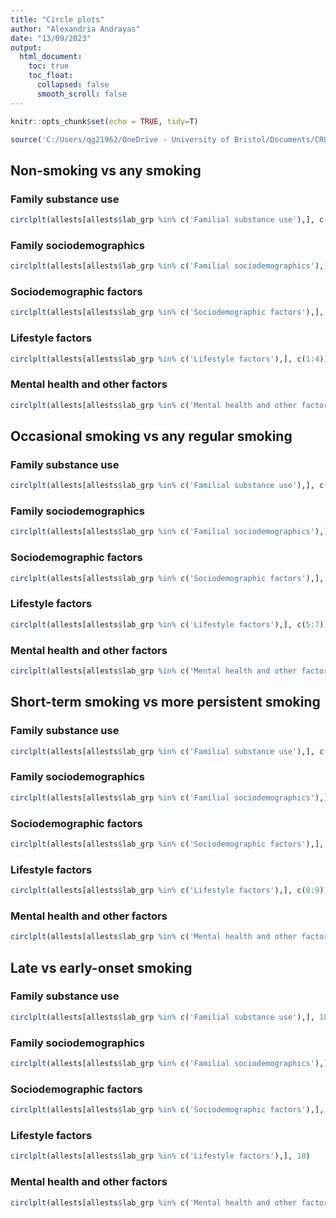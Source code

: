 ```yaml
---
title: "Circle plots"
author: "Alexandria Andrayas"
date: "13/09/2023"
output: 
  html_document:
    toc: true
    toc_float:
      collapsed: false
      smooth_scroll: false
---
```


```r
knitr::opts_chunk$set(echo = TRUE, tidy=T)
```

```r
source('C:/Users/qg21962/OneDrive - University of Bristol/Documents/CRUK smoking vaping/Longitudinal smoking/Scripts/circ_plts_html.R')
```

## Non-smoking vs any smoking
    
### Family substance use

```r
circlplt(allests[allests$lab_grp %in% c('Familial substance use'),], c(1:4))
```

### Family sociodemographics   

```r
circlplt(allests[allests$lab_grp %in% c('Familial sociodemographics'),], c(1:4))
```

### Sociodemographic factors   

```r
circlplt(allests[allests$lab_grp %in% c('Sociodemographic factors'),], c(1:4))
```

### Lifestyle factors   

```r
circlplt(allests[allests$lab_grp %in% c('Lifestyle factors'),], c(1:4))
```

### Mental health and other factors

```r
circlplt(allests[allests$lab_grp %in% c('Mental health and other factors'),], c(1:4))
```


## Occasional smoking vs any regular smoking

### Family substance use

```r
circlplt(allests[allests$lab_grp %in% c('Familial substance use'),], c(5:7))
```

### Family sociodemographics   

```r
circlplt(allests[allests$lab_grp %in% c('Familial sociodemographics'),], c(5:7))
```

### Sociodemographic factors   

```r
circlplt(allests[allests$lab_grp %in% c('Sociodemographic factors'),], c(5:7))
```

### Lifestyle factors   

```r
circlplt(allests[allests$lab_grp %in% c('Lifestyle factors'),], c(5:7))
```

### Mental health and other factors

```r
circlplt(allests[allests$lab_grp %in% c('Mental health and other factors'),], c(5:7))
```

## Short-term smoking vs more persistent smoking

### Family substance use

```r
circlplt(allests[allests$lab_grp %in% c('Familial substance use'),], c(8:9))
```

### Family sociodemographics   

```r
circlplt(allests[allests$lab_grp %in% c('Familial sociodemographics'),], c(8:9))
```

### Sociodemographic factors   

```r
circlplt(allests[allests$lab_grp %in% c('Sociodemographic factors'),], c(8:9))
```

### Lifestyle factors   

```r
circlplt(allests[allests$lab_grp %in% c('Lifestyle factors'),], c(8:9))
```

### Mental health and other factors

```r
circlplt(allests[allests$lab_grp %in% c('Mental health and other factors'),], c(8:9))
```

## Late vs early-onset smoking  

### Family substance use

```r
circlplt(allests[allests$lab_grp %in% c('Familial substance use'),], 10)
```

### Family sociodemographics   

```r
circlplt(allests[allests$lab_grp %in% c('Familial sociodemographics'),], 10)
```

### Sociodemographic factors   

```r
circlplt(allests[allests$lab_grp %in% c('Sociodemographic factors'),], 10)
```

### Lifestyle factors   

```r
circlplt(allests[allests$lab_grp %in% c('Lifestyle factors'),], 10)
```

### Mental health and other factors

```r
circlplt(allests[allests$lab_grp %in% c('Mental health and other factors'),], 10)
```
